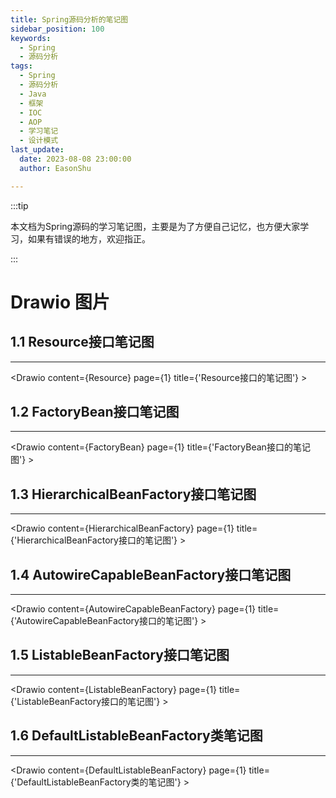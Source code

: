 ```yaml
---
title: Spring源码分析的笔记图
sidebar_position: 100
keywords:
  - Spring
  - 源码分析
tags:
  - Spring
  - 源码分析
  - Java
  - 框架
  - IOC
  - AOP
  - 学习笔记
  - 设计模式
last_update:
  date: 2023-08-08 23:00:00
  author: EasonShu

---
```



:::tip

本文档为Spring源码的学习笔记图，主要是为了方便自己记忆，也方便大家学习，如果有错误的地方，欢迎指正。

:::



<TOCInline toc={toc} />


# Drawio 图片


## 1.1 Resource接口笔记图


----
<Drawio content={Resource} page={1} title={'Resource接口的笔记图'} >
</Drawio>


## 1.2 FactoryBean接口笔记图

----
<Drawio content={FactoryBean} page={1} title={'FactoryBean接口的笔记图'} >
</Drawio>


## 1.3 HierarchicalBeanFactory接口笔记图

----
<Drawio content={HierarchicalBeanFactory} page={1} title={'HierarchicalBeanFactory接口的笔记图'} >
</Drawio>


## 1.4 AutowireCapableBeanFactory接口笔记图

----
<Drawio content={AutowireCapableBeanFactory} page={1} title={'AutowireCapableBeanFactory接口的笔记图'} >
</Drawio>


## 1.5 ListableBeanFactory接口笔记图

----
<Drawio content={ListableBeanFactory} page={1} title={'ListableBeanFactory接口的笔记图'} >
</Drawio>


## 1.6 DefaultListableBeanFactory类笔记图

----
<Drawio content={DefaultListableBeanFactory} page={1} title={'DefaultListableBeanFactory类的笔记图'} >
</Drawio>


